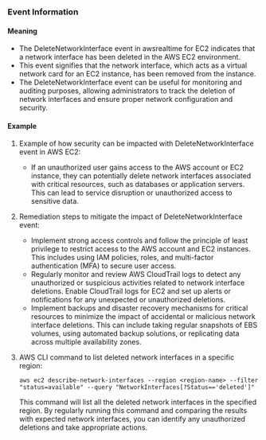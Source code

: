 
### Event Information

#### Meaning

- The DeleteNetworkInterface event in awsrealtime for EC2 indicates that a network interface has been deleted in the AWS EC2 environment.
- This event signifies that the network interface, which acts as a virtual network card for an EC2 instance, has been removed from the instance.
- The DeleteNetworkInterface event can be useful for monitoring and auditing purposes, allowing administrators to track the deletion of network interfaces and ensure proper network configuration and security.

#### Example

1. Example of how security can be impacted with DeleteNetworkInterface event in AWS EC2:
   - If an unauthorized user gains access to the AWS account or EC2 instance, they can potentially delete network interfaces associated with critical resources, such as databases or application servers. This can lead to service disruption or unauthorized access to sensitive data.

2. Remediation steps to mitigate the impact of DeleteNetworkInterface event:
   - Implement strong access controls and follow the principle of least privilege to restrict access to the AWS account and EC2 instances. This includes using IAM policies, roles, and multi-factor authentication (MFA) to secure user access.
   - Regularly monitor and review AWS CloudTrail logs to detect any unauthorized or suspicious activities related to network interface deletions. Enable CloudTrail logs for EC2 and set up alerts or notifications for any unexpected or unauthorized deletions.
   - Implement backups and disaster recovery mechanisms for critical resources to minimize the impact of accidental or malicious network interface deletions. This can include taking regular snapshots of EBS volumes, using automated backup solutions, or replicating data across multiple availability zones.

3. AWS CLI command to list deleted network interfaces in a specific region:
   ```
   aws ec2 describe-network-interfaces --region <region-name> --filter "status=available" --query "NetworkInterfaces[?Status=='deleted']"
   ```
   This command will list all the deleted network interfaces in the specified region. By regularly running this command and comparing the results with expected network interfaces, you can identify any unauthorized deletions and take appropriate actions.

